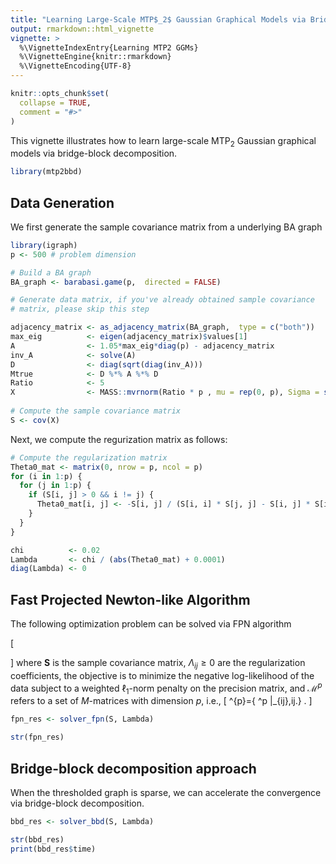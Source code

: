 ---
title: "Learning Large-Scale MTP$_2$ Gaussian Graphical Models via Bridge-Block Decomposition"
output: rmarkdown::html_vignette
vignette: >
  %\VignetteIndexEntry{Learning MTP2 GGMs}
  %\VignetteEngine{knitr::rmarkdown}
  %\VignetteEncoding{UTF-8}
---

```{r, include = FALSE}
knitr::opts_chunk$set(
  collapse = TRUE,
  comment = "#>"
)
```

This vignette illustrates how to learn large-scale MTP$_2$ Gaussian graphical models via bridge-block decomposition.

```{r setup}
library(mtp2bbd)
```

## Data Generation

We first generate the sample covariance matrix from a underlying BA graph

```{r echo=TRUE, message=FALSE, warning=FALSE, cache=TRUE}
library(igraph) 
p <- 500 # problem dimension

# Build a BA graph
BA_graph <- barabasi.game(p,  directed = FALSE)

# Generate data matrix, if you've already obtained sample covariance
# matrix, please skip this step

adjacency_matrix <- as_adjacency_matrix(BA_graph,  type = c("both"))
max_eig          <- eigen(adjacency_matrix)$values[1]
A                <- 1.05*max_eig*diag(p) - adjacency_matrix
inv_A            <- solve(A)
D                <- diag(sqrt(diag(inv_A)))
Mtrue            <- D %*% A %*% D
Ratio            <- 5
X                <- MASS::mvrnorm(Ratio * p , mu = rep(0, p), Sigma = solve(Mtrue))
 
# Compute the sample covariance matrix
S <- cov(X) 
```

Next, we compute the regurization matrix as follows:

```{r echo=TRUE, message=FALSE, warning=FALSE, cache=TRUE}
# Compute the regularization matrix
Theta0_mat <- matrix(0, nrow = p, ncol = p)
for (i in 1:p) {
  for (j in 1:p) {
    if (S[i, j] > 0 && i != j) {
      Theta0_mat[i, j] <- -S[i, j] / (S[i, i] * S[j, j] - S[i, j] * S[i, j])
    }
  }
}

chi          <- 0.02
Lambda       <- chi / (abs(Theta0_mat) + 0.0001)
diag(Lambda) <- 0
```

## Fast Projected Newton-like Algorithm

The following optimization problem can be solved via FPN algorithm

\[ 
	\begin{array}{ll}
		\underset{\boldsymbol{\Theta}\in\mathcal{M}^p}{\mathsf{minimize}} & -\log\det\left(\boldsymbol{\Theta}\right)+\left\langle \boldsymbol{\Theta},\mathbf{S}\right\rangle +\sum_{i\neq j}\Lambda_{ij}\left|\Theta_{ij}\right|,
	\end{array} 
\]
where $\bm{S}$ is the sample covariance matrix, $\Lambda_{ij}\geq 0$ are the regularization coefficients, the objective is to minimize the negative log-likelihood of the data subject to a weighted $\ell_1$-norm penalty on the precision matrix, and $\mathcal{M}^p$ refers to a set of $M$-matrices with dimension $p$, i.e.,
\[ 
	\mathcal{M}^{p}=\left\{ \boldsymbol{\Theta}\in \mathbb{S}^p \left|\boldsymbol{\Theta}\succ\mathbf{0}\text{ and }\Theta_{ij}\leq0,\forall i\neq j\right.\right\} .
\]

```{r echo=TRUE, message=FALSE, warning=FALSE, cache=TRUE}
fpn_res <- solver_fpn(S, Lambda)
```

```{r echo=TRUE, message=FALSE, warning=FALSE, cache=TRUE}
str(fpn_res)
```

## Bridge-block decomposition approach

When the thresholded graph is sparse, we can accelerate the convergence via bridge-block decomposition. 

```{r echo=TRUE, message=FALSE, warning=FALSE, cache=TRUE}
bbd_res <- solver_bbd(S, Lambda) 
```

```{r echo=TRUE, message=FALSE, warning=FALSE, cache=TRUE}
str(bbd_res)
print(bbd_res$time)
```
